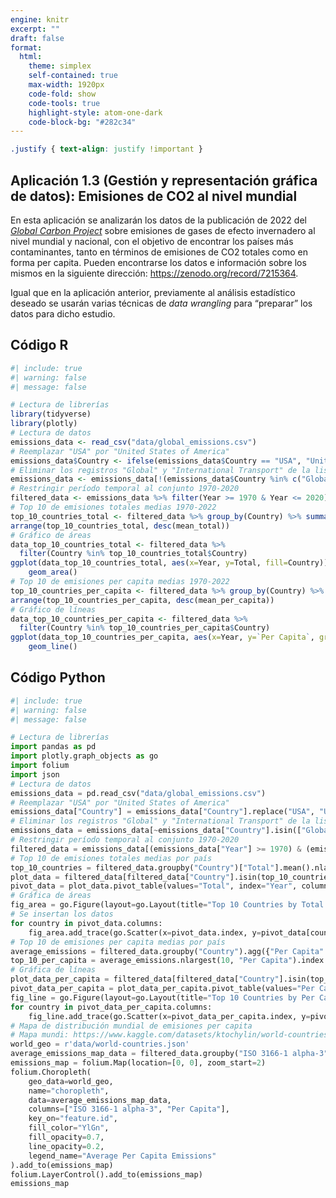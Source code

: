 ```yaml
---
engine: knitr
excerpt: ""
draft: false
format: 
  html:
    theme: simplex
    self-contained: true
    max-width: 1920px
    code-fold: show
    code-tools: true
    highlight-style: atom-one-dark
    code-block-bg: "#282c34"
---
```


```css
.justify { text-align: justify !important }
```

::: justify
# Aplicación 1.3 (Gestión y representación gráfica de datos): Emisiones de CO2 al nivel mundial {.unnumbered}

En esta aplicación se analizarán los datos de la publicación de 2022 del [*Global Carbon Project*](https://www.globalcarbonproject.org/) sobre emisiones de gases de efecto invernadero al nivel mundial y nacional, con el objetivo de encontrar los países más contaminantes, tanto en términos de emisiones de CO2 totales como en forma per capita. Pueden encontrarse los datos e información sobre los mismos en la siguiente dirección: <https://zenodo.org/record/7215364>.

Igual que en la aplicación anterior, previamente al análisis estadístico deseado se usarán varias técnicas de *data wrangling* para "preparar" los datos para dicho estudio.
:::

## Código R {.unnumbered}

```r
#| include: true
#| warning: false
#| message: false

# Lectura de librerías
library(tidyverse)
library(plotly)
# Lectura de datos
emissions_data <- read_csv("data/global_emissions.csv")
# Reemplazar "USA" por "United States of America"
emissions_data$Country <- ifelse(emissions_data$Country == "USA", "United States of America", emissions_data$Country)
# Eliminar los registros "Global" y "International Transport" de la lista de países (variable Country)
emissions_data <- emissions_data[!(emissions_data$Country %in% c("Global", "International Transport")),]
# Restringir período temporal al conjunto 1970-2020
filtered_data <- emissions_data %>% filter(Year >= 1970 & Year <= 2020)
# Top 10 de emisiones totales medias 1970-2022
top_10_countries_total <- filtered_data %>% group_by(Country) %>% summarise(mean_total = mean(Total)) %>% top_n(10, mean_total)
arrange(top_10_countries_total, desc(mean_total))
# Gráfico de áreas
data_top_10_countries_total <- filtered_data %>%
  filter(Country %in% top_10_countries_total$Country)
ggplot(data_top_10_countries_total, aes(x=Year, y=Total, fill=Country)) + 
    geom_area()
# Top 10 de emisiones per capita medias 1970-2022
top_10_countries_per_capita <- filtered_data %>% group_by(Country) %>% summarise(mean_per_capita = mean(`Per Capita`)) %>% top_n(10, mean_per_capita)
arrange(top_10_countries_per_capita, desc(mean_per_capita))
# Gráfico de líneas
data_top_10_countries_per_capita <- filtered_data %>% 
  filter(Country %in% top_10_countries_per_capita$Country)
ggplot(data_top_10_countries_per_capita, aes(x=Year, y=`Per Capita`, group=Country, color=Country)) + 
    geom_line()
```

## Código Python {.unnumbered}

```python
#| include: true
#| warning: false
#| message: false

# Lectura de librerías
import pandas as pd
import plotly.graph_objects as go
import folium
import json
# Lectura de datos
emissions_data = pd.read_csv("data/global_emissions.csv")
# Reemplazar "USA" por "United States of America"
emissions_data["Country"] = emissions_data["Country"].replace("USA", "United States of America")
# Eliminar los registros "Global" y "International Transport" de la lista de países (variable Country)
emissions_data = emissions_data[~emissions_data["Country"].isin(["Global", "International Transport"])]
# Restringir período temporal al conjunto 1970-2020
filtered_data = emissions_data[(emissions_data["Year"] >= 1970) & (emissions_data["Year"] <= 2020)]
# Top 10 de emisiones totales medias por país
top_10_countries = filtered_data.groupby("Country")["Total"].mean().nlargest(10).index
plot_data = filtered_data[filtered_data["Country"].isin(top_10_countries)]
pivot_data = plot_data.pivot_table(values="Total", index="Year", columns="Country", aggfunc="sum", fill_value=0)
# Gráfica de áreas
fig_area = go.Figure(layout=go.Layout(title="Top 10 Countries by Total Emissions (1970-2020)", xaxis_title="Years", yaxis_title="Total Emissions"))
# Se insertan los datos
for country in pivot_data.columns:
    fig_area.add_trace(go.Scatter(x=pivot_data.index, y=pivot_data[country], name=country, mode="none", stackgroup="one"))
# Top 10 de emisiones per capita medias por país
average_emissions = filtered_data.groupby("Country").agg({"Per Capita": "mean"})
top_10_per_capita = average_emissions.nlargest(10, "Per Capita").index
# Gráfica de líneas
plot_data_per_capita = filtered_data[filtered_data["Country"].isin(top_10_per_capita)]
pivot_data_per_capita = plot_data_per_capita.pivot_table(values="Per Capita", index="Year", columns="Country", aggfunc="mean", fill_value=0)
fig_line = go.Figure(layout=go.Layout(title="Top 10 Countries by Per Capita Emissions (1970-2020)", xaxis_title="Years", yaxis_title="Per Capita Emissions"))
for country in pivot_data_per_capita.columns:
    fig_line.add_trace(go.Scatter(x=pivot_data_per_capita.index, y=pivot_data_per_capita[country], name=country, mode="lines"))
# Mapa de distribución mundial de emisiones per capita
# Mapa mundi: https://www.kaggle.com/datasets/ktochylin/world-countries
world_geo = r'data/world-countries.json'
average_emissions_map_data = filtered_data.groupby("ISO 3166-1 alpha-3")["Per Capita"].mean().reset_index()
emissions_map = folium.Map(location=[0, 0], zoom_start=2)
folium.Choropleth(
    geo_data=world_geo,
    name="choropleth",
    data=average_emissions_map_data,
    columns=["ISO 3166-1 alpha-3", "Per Capita"],
    key_on="feature.id",
    fill_color="YlGn",
    fill_opacity=0.7,
    line_opacity=0.2,
    legend_name="Average Per Capita Emissions"
).add_to(emissions_map)
folium.LayerControl().add_to(emissions_map)
emissions_map
```
